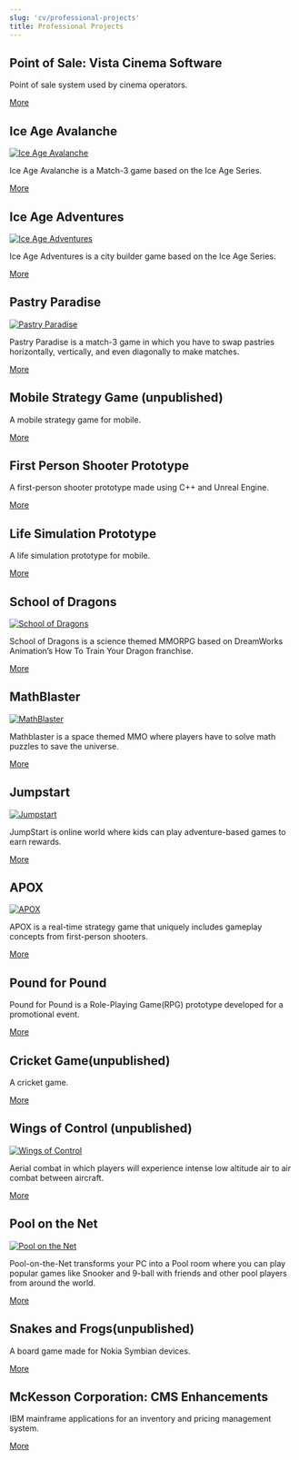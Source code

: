 ```yaml
---
slug: 'cv/professional-projects'
title: Professional Projects
---
```


<!-- [gallery type="slideshow" link="none" size="full" ids="2638,2639,2611,2621,2612,2568,2564,110,111,64,100,118,123,126"] -->

## Point of Sale: Vista Cinema Software

Point of sale system used by cinema operators.

[More](./professional-projects/point-of-sale-system)

## Ice Age Avalanche

[![Ice Age Avalanche](./images/avalanche1.jpg)](./professional-projects/ice-age-avalanche)

Ice Age Avalanche is a Match-3 game based on the Ice Age Series.

[More](./professional-projects/ice-age-avalanche)

## Ice Age Adventures

[![Ice Age Adventures](./images/adventures1.jpg)](./professional-projects/ice-age-adventures)

Ice Age Adventures is a city builder game based on the Ice Age Series.

[More](./professional-projects/ice-age-adventures)

## Pastry Paradise

[![Pastry Paradise](./images/pp13.jpg)](./professional-projects/pastry-paradise)

Pastry Paradise is a match-3 game in which you have to swap pastries horizontally, vertically, and even diagonally to make matches.

[More](./professional-projects/pastry-paradise)

## Mobile Strategy Game (unpublished)

A mobile strategy game for mobile.

[More](./professional-projects/mobile-strategy-game-unpublished)

## First Person Shooter Prototype

A first-person shooter prototype made using C++ and Unreal Engine.

[More](./professional-projects/first-person-shooter-prototype)

## Life Simulation Prototype

A life simulation prototype for mobile.

[More](./professional-projects/life-simulation-prototype)

## School of Dragons

[![School of Dragons](./images/toothless.jpg)](./professional-projects/schoolofdragons/)

School of Dragons is a science themed MMORPG based on DreamWorks Animation’s How To Train Your Dragon franchise.

[More](./professional-projects/schoolofdragons)

## MathBlaster

[![MathBlaster](./images/mathblaster.png)](./professional-projects/mathblaster)

Mathblaster is a space themed MMO where players have to solve math puzzles to save the universe.

[More](./professional-projects/mathblaster)

## Jumpstart

[![Jumpstart](./images/CanoeWallpaperWide.jpg)](./professional-projects/jumpstart)

JumpStart is online world where kids can play adventure-based games to earn rewards.

[More](./professional-projects/jumpstart)

## APOX

[![APOX](./images/apox.jpg)](./professional-projects/apox)

APOX is a real-time strategy game that uniquely includes gameplay concepts from first-person shooters.

[More](./professional-projects/apox)

## Pound for Pound

Pound for Pound is a Role-Playing Game(RPG) prototype developed for a promotional event.

[More](./professional-projects/pound-pound)

## Cricket Game(unpublished)

A cricket game.

[More](./professional-projects/cricket-game-unpublished)

## Wings of Control (unpublished)

[![Wings of Control](./images/woc.jpg)](./professional-projects/wingsofcontrolunpublished)

Aerial combat in which players will experience intense low altitude air to air combat between aircraft.

[More](./professional-projects/wingsofcontrolunpublished)

## Pool on the Net

[![Pool on the Net](./images/potn.jpg)](./professional-projects/pool-net)

Pool-on-the-Net transforms your PC into a Pool room where you can play popular games like Snooker and 9-ball with friends and other pool players from around the world.

[More](./professional-projects/pool-net)

## Snakes and Frogs(unpublished)

A board game made for Nokia Symbian devices.

[More](./professional-projects/snakes-frogs-unpublished)

## McKesson Corporation: CMS Enhancements

IBM mainframe applications for an inventory and pricing management system.

[More](./professional-projects/mckesson-corporation-cms-enhancements)
